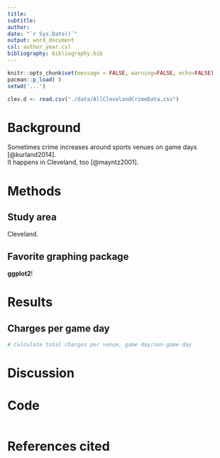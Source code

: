 ```yaml
---
title: 
subtitle:  
author: 
date: "`r Sys.Date()`"
output: word_document
csl: author_year.csl
bibliography: bibliography.bib
---
```


```r
knitr::opts_chunk$set(message = FALSE, warning=FALSE, echo=FALSE) 
pacman::p_load( )
setwd('...')
```


```r
clev.d <- read.csv("./data/AllClevelandCrimeData.csv")
```

# Background 

Sometimes crime increases around sports venues on game days [@kurland2014].  
It happens in Cleveland, too [@mayntz2001].  

# Methods

## Study area

Cleveland. 

## Favorite graphing package

**ggplot2**!


# Results

## Charges per game day 

```r
# Calculate total charges per venue, game day/non-game day

```

 
# Discussion



# Code

```r
```

# References cited 